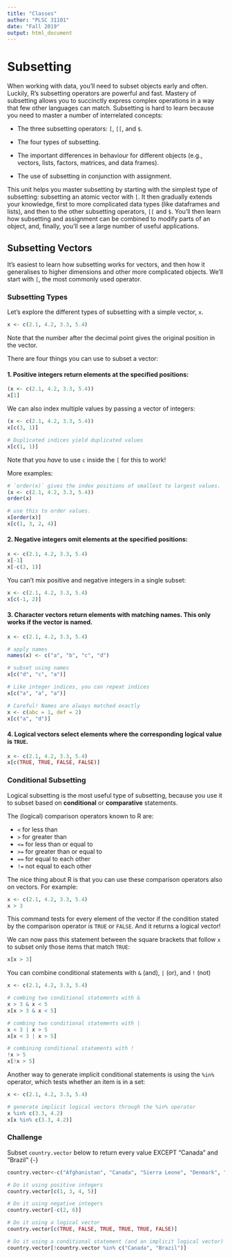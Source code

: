 ```yaml
---
title: "Classes"
author: "PLSC 31101"
date: "Fall 2019"
output: html_document
---
```


# Subsetting

When working with data, you'll need to subset objects early and often. Luckily, R's subsetting operators are powerful and fast. Mastery of subsetting allows you to succinctly express complex operations in a way that few other languages can match. Subsetting is hard to learn because you need to master a number of interrelated concepts:

* The three subsetting operators: `[`, `[[`, and `$`.

* The four types of subsetting.

* The important differences in behaviour for different objects (e.g., vectors, lists, factors, matrices, and data frames).

* The use of subsetting in conjunction with assignment.

This unit helps you master subsetting by starting with the simplest type of subsetting: subsetting an atomic vector with `[`. It then gradually extends your knowledge, first to more complicated data types (like dataframes and lists), and then to the other subsetting operators, `[[` and `$`. You'll then learn how subsetting and assignment can be combined to modify parts of an object, and, finally, you'll see a large number of useful applications.

## Subsetting Vectors

It's easiest to learn how subsetting works for vectors, and then how it generalises to higher dimensions and other more complicated objects. We'll start with `[`, the most commonly used operator.

### Subsetting Types

Let's explore the different types of subsetting with a simple vector, `x`. 

```r
x <- c(2.1, 4.2, 3.3, 5.4)
```

Note that the number after the decimal point gives the original position in the vector.

There are four things you can use to subset a vector: 

#### 1.   __Positive integers__ return elements at the specified positions: {-}

```r
(x <- c(2.1, 4.2, 3.3, 5.4))
x[1]
```

We can also index multiple values by passing a vector of integers:

```r
(x <- c(2.1, 4.2, 3.3, 5.4))
x[c(3, 1)]

# Duplicated indices yield duplicated values
x[c(1, 1)]
```

Note that you *have* to use `c` inside the `[` for this to work!

More examples:

```r
# `order(x)` gives the index positions of smallest to largest values.
(x <- c(2.1, 4.2, 3.3, 5.4))
order(x)

# use this to order values.
x[order(x)]
x[c(1, 3, 2, 4)]
```

#### 2.   __Negative integers__ omit elements at the specified positions: {-}

```r
x <- c(2.1, 4.2, 3.3, 5.4)
x[-1]
x[-c(3, 1)]
```

You can't mix positive and negative integers in a single subset:

```r
x <- c(2.1, 4.2, 3.3, 5.4)
x[c(-1, 2)]
```

#### 3. __Character vectors__ return elements with matching names. This only works if the vector is named. {-}
 
```r
x <- c(2.1, 4.2, 3.3, 5.4)

# apply names
names(x) <- c("a", "b", "c", "d")

# subset using names
x[c("d", "c", "a")]

# Like integer indices, you can repeat indices
x[c("a", "a", "a")]

# Careful! Names are always matched exactly
x <- c(abc = 1, def = 2)
x[c("a", "d")]
```

#### 4.   __Logical vectors__ select elements where the corresponding logical value is `TRUE`. {-}

```r
x <- c(2.1, 4.2, 3.3, 5.4)
x[c(TRUE, TRUE, FALSE, FALSE)]
```

### Conditional Subsetting

Logical subsetting is the most useful type of subsetting, because you use it to subset based on __conditional__ or __comparative__ statements.

The (logical) comparison operators known to R are:

- `<` for less than
- `>` for greater than
- `<=` for less than or equal to
- `>=` for greater than or equal to
- `==` for equal to each other
- `!=` not equal to each other

The nice thing about R is that you can use these comparison operators also on vectors. For example:

```r
x <- c(2.1, 4.2, 3.3, 5.4)
x > 3
```

This command tests for every element of the vector if the condition stated by the comparison operator is `TRUE` or `FALSE`. And it returns a logical vector! 

We can now pass this statement between the square brackets that follow `x` to subset only those items that match `TRUE`:

```r
x[x > 3]
```

You can combine conditional statements with `&` (and), `|` (or), and `!` (not)

```r
x <- c(2.1, 4.2, 3.3, 5.4)

# combing two conditional statements with &
x > 3 & x < 5
x[x > 3 & x < 5]

# combing two conditional statements with |
x < 3 | x > 5 
x[x < 3 | x > 5]

# combining conditional statements with !
!x > 5 
x[!x > 5]
```

Another way to generate implicit conditional statements is using the `%in%` operator, which tests whether an item is in a set: 

```r
x <- c(2.1, 4.2, 3.3, 5.4)

# generate implicit logical vectors through the %in% operator
x %in% c(3.3, 4.2)
x[x %in% c(3.3, 4.2)]
```

### Challenge

Subset `country.vector` below to return every value EXCEPT "Canada" and "Brazil" {-}

```r
country.vector<-c("Afghanistan", "Canada", "Sierra Leone", "Denmark", "Japan", "Brazil")

# Do it using positive integers
country.vector[c(1, 3, 4, 5)]

# Do it using negative integers
country.vector[-c(2, 6)]

# Do it using a logical vector
country.vector[c(TRUE, FALSE, TRUE, TRUE, TRUE, FALSE)]

# Do it using a conditional statement (and an implicit logical vector)
country.vector[!country.vector %in% c("Canada", "Brazil")]

```
